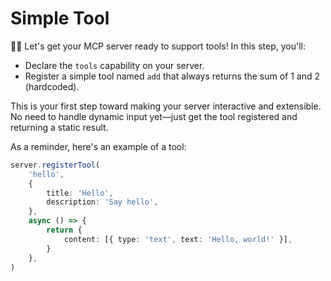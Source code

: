 # Simple Tool

👨‍💼 Let's get your MCP server ready to support tools! In this step, you'll:

- Declare the `tools` capability on your server.
- Register a simple tool named `add` that always returns the sum of 1 and 2
  (hardcoded).

This is your first step toward making your server interactive and extensible. No
need to handle dynamic input yet—just get the tool registered and returning a
static result.

As a reminder, here's an example of a tool:

```ts
server.registerTool(
	'hello',
	{
		title: 'Hello',
		description: 'Say hello',
	},
	async () => {
		return {
			content: [{ type: 'text', text: 'Hello, world!' }],
		}
	},
)
```
